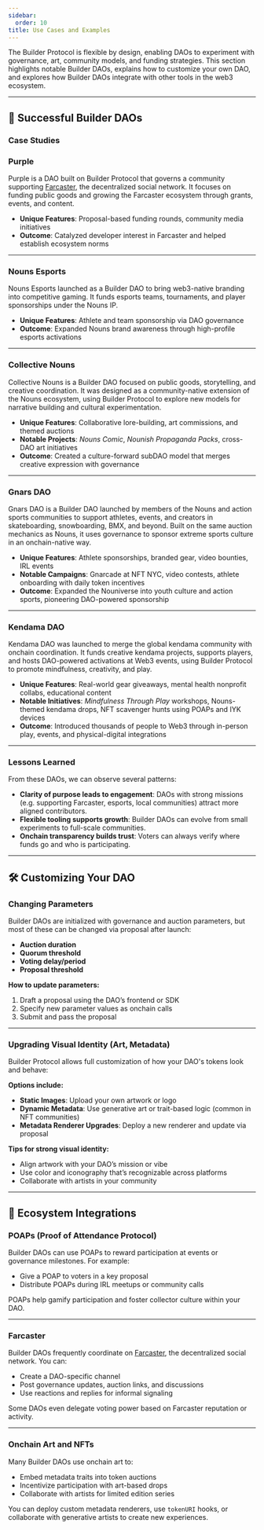 ```yaml
---
sidebar:
  order: 10
title: Use Cases and Examples
---
```


The Builder Protocol is flexible by design, enabling DAOs to experiment with governance, art, community models, and funding strategies. This section highlights notable Builder DAOs, explains how to customize your own DAO, and explores how Builder DAOs integrate with other tools in the web3 ecosystem.

---

## 🌟 Successful Builder DAOs

### Case Studies

### **Purple**

Purple is a DAO built on Builder Protocol that governs a community supporting [Farcaster](https://www.farcaster.xyz/), the decentralized social network. It focuses on funding public goods and growing the Farcaster ecosystem through grants, events, and content.

- **Unique Features**: Proposal-based funding rounds, community media initiatives
- **Outcome**: Catalyzed developer interest in Farcaster and helped establish ecosystem norms

---

### **Nouns Esports**

Nouns Esports launched as a Builder DAO to bring web3-native branding into competitive gaming. It funds esports teams, tournaments, and player sponsorships under the Nouns IP.

- **Unique Features**: Athlete and team sponsorship via DAO governance
- **Outcome**: Expanded Nouns brand awareness through high-profile esports activations

---

### **Collective Nouns**

Collective Nouns is a Builder DAO focused on public goods, storytelling, and creative coordination. It was designed as a community-native extension of the Nouns ecosystem, using Builder Protocol to explore new models for narrative building and cultural experimentation.

- **Unique Features**: Collaborative lore-building, art commissions, and themed auctions
- **Notable Projects**: *Nouns Comic*, *Nounish Propaganda Packs*, cross-DAO art initiatives
- **Outcome**: Created a culture-forward subDAO model that merges creative expression with governance

---

### **Gnars DAO**

Gnars DAO is a Builder DAO launched by members of the Nouns and action sports communities to support athletes, events, and creators in skateboarding, snowboarding, BMX, and beyond. Built on the same auction mechanics as Nouns, it uses governance to sponsor extreme sports culture in an onchain-native way.

- **Unique Features**: Athlete sponsorships, branded gear, video bounties, IRL events
- **Notable Campaigns**: Gnarcade at NFT NYC, video contests, athlete onboarding with daily token incentives
- **Outcome**: Expanded the Nouniverse into youth culture and action sports, pioneering DAO-powered sponsorship

---

### **Kendama DAO**

Kendama DAO was launched to merge the global kendama community with onchain coordination. It funds creative kendama projects, supports players, and hosts DAO-powered activations at Web3 events, using Builder Protocol to promote mindfulness, creativity, and play.

- **Unique Features**: Real-world gear giveaways, mental health nonprofit collabs, educational content
- **Notable Initiatives**: *Mindfulness Through Play* workshops, Nouns-themed kendama drops, NFT scavenger hunts using POAPs and IYK devices
- **Outcome**: Introduced thousands of people to Web3 through in-person play, events, and physical-digital integrations

---

### Lessons Learned

From these DAOs, we can observe several patterns:

- **Clarity of purpose leads to engagement**: DAOs with strong missions (e.g. supporting Farcaster, esports, local communities) attract more aligned contributors.
- **Flexible tooling supports growth**: Builder DAOs can evolve from small experiments to full-scale communities.
- **Onchain transparency builds trust**: Voters can always verify where funds go and who is participating.

---

## 🛠️ Customizing Your DAO

### Changing Parameters

Builder DAOs are initialized with governance and auction parameters, but most of these can be changed via proposal after launch:

- **Auction duration**
- **Quorum threshold**
- **Voting delay/period**
- **Proposal threshold**

**How to update parameters:**

1. Draft a proposal using the DAO’s frontend or SDK
2. Specify new parameter values as onchain calls
3. Submit and pass the proposal

---

### Upgrading Visual Identity (Art, Metadata)

Builder Protocol allows full customization of how your DAO's tokens look and behave:

**Options include:**

- **Static Images**: Upload your own artwork or logo
- **Dynamic Metadata**: Use generative art or trait-based logic (common in NFT communities)
- **Metadata Renderer Upgrades**: Deploy a new renderer and update via proposal

**Tips for strong visual identity:**

- Align artwork with your DAO’s mission or vibe
- Use color and iconography that’s recognizable across platforms
- Collaborate with artists in your community


---

## 🔌 Ecosystem Integrations

### POAPs (Proof of Attendance Protocol)

Builder DAOs can use POAPs to reward participation at events or governance milestones. For example:

- Give a POAP to voters in a key proposal
- Distribute POAPs during IRL meetups or community calls

POAPs help gamify participation and foster collector culture within your DAO.

---

### Farcaster

Builder DAOs frequently coordinate on [Farcaster](https://www.farcaster.xyz/), the decentralized social network. You can:

- Create a DAO-specific channel
- Post governance updates, auction links, and discussions
- Use reactions and replies for informal signaling

Some DAOs even delegate voting power based on Farcaster reputation or activity.

---

### Onchain Art and NFTs

Many Builder DAOs use onchain art to:

- Embed metadata traits into token auctions
- Incentivize participation with art-based drops
- Collaborate with artists for limited edition series

You can deploy custom metadata renderers, use `tokenURI` hooks, or collaborate with generative artists to create new experiences.

